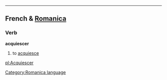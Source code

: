 ----

==French & [[Romanica]]==
[[Category:Romanica language]]
===Verb===
<b>acquiescer</b>
#to [[acquiesce]]

[[pl:Acquiescer]]